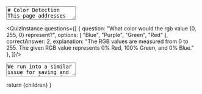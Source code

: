 
<TextArea>
# Color Detection
This page addresses some common issues one might encounter when attempting to detect colors using Python and Vex on the Vex EXP. You are not required to implement any of these strategies,
but they should instead serve as guides and examples for what you might want to do. 

## A Common Color Detection Method
A common method for color detection one may use is similar to the following:

<PythonScriptRenderer
        code={`from vex import *
optical_sensor = Optical(Ports.PORT1) # Substitute with your port number

if optical_sensor.color() == Color.BLUE:
    do_thing_one() # An imaginary function
else:
    do_thing_two() # An imaginary function

        `}
        tooltips={tooltipConfig}
        theme="dark"
        showLineNumbers={true}
        copyButton={true}
        className="mb-6"
      />

This code is fine. If it detects a perfect Blue, it will do the first function, and in all other cases it will do the second function. But is this actually what you want?
Let's say that our blue line is less of a handicap blue, and more of a purpley-blue, or a lighter blue. What if it's an aquamarine color? Will this return a `True` value?

The answer is no!

Let's take a look at how that color is actually implemented according to their website: [Vex Color Types](https://api.vex.com/exp/home/python/Enums.html#color-types)

```
| Name        | Python Enum | Description                                                                |
|-------------|-------------|----------------------------------------------------------------------------|
| Red         | RED         | The predefined color constant for red as the RGB value: (255, 0, 0).       |
| Green       | GREEN       | The predefined color constant for green as the RGB value: (0, 255, 0).     |
| Blue        | BLUE        | The predefined color constant for blue as the RGB value: (0, 0, 255).      |
| Yellow      | YELLOW      | The predefined color constant for yellow as the RGB value: (255, 255, 0).  |
| Orange      | ORANGE      | The predefined color constant for orange as the RGB value: (255, 165, 0).  |
| Purple      | PURPLE      | The predefined color constant for purple as the RGB value: (255, 0, 255).  |
| Cyan        | CYAN        | The predefined color constant for cyan as the RGB value: (0, 255, 255).    |
| Black       | BLACK       | The predefined color constant for black as the RGB value: (0, 0, 0).       |
| White       | WHITE       | The predefined color constant for white as the RGB value: (255, 255, 255). |
| Transparent | TRANSPARENT | The predefined color constant for transparent.                             |
```


If we want to read this, it's important to address how colors work in computers (and on the Vex robots). 

### Color Theory?
Colors that come from light are considered additive. The less light we add the darker it is (and closer to black), the more light we add the brighter it is (and closer to white). 
We have three primary colors we can detect - Red, Green, and Blue. By adding different amounts of these three colors to a light, we can change what color it's perceived as.
We call these different commponents channels, and it's where the term RGB comes from. We typically measure the value of these channels from 0 to 255 (a byte of precision)
But sometimes different values are used, like a decimal value between 0 and 1. The colors that Vex provides us are at the different endpoints of the RGB color space - They either have 100% or 0% of each channel. 
For example, Colors.BLUE is (0, 0, 255) - 0% red, 0% green, and 100% blue. 

![The Vex colors in RGB space](/images/rgb-space.png "The cardinal colors, primary and secondary")


According to their documentation, Blue is a specific shade of blue - a perfect blue. A quick search of the internet might lead us to a catalog of different blues
such as [this one](https://html-color.codes/blue) which shows us that other blues *don't* have that same makeup. This means if we compare them, they won't be equal. 

</TextArea>

<QuizInstance questions={[
    {
      question: "What color would the rgb value (0, 255, 0) represent?",
      options: [
        "Blue",
        "Purple",
        "Green",
        "Red"
      ],
      correctAnswer: 2,
      explanation: "The RGB values are measured from 0 to 255. The given RGB value represents 0% Red, 100% Green, and 0% Blue."
    },
    ]}/>

<TextArea>
We run into a similar issue for saving and storing colors! If we make a color that perfectly matches the sensor reading in one environment, the value read in a 
different environment might be slightly off. Consider how turning the optical sensor's light on and off affects the hue and intensity read. Both of these issues stem 
from the same problem: We're attempting to exactly match a color. 

So how can we solve this? We have a few good options:
 - Compare components
 - Compare intensities
 - Compare the amount of color total 
 - Cluster colors by distance 


## Comparing RGB Components
As we said earlier, an RGB color is made up of multiple 'channels' representing the amount of each primary color. We can also refer to these channels as the 'components'
of the color. By separating a color into its various components, we can make decisions based off of them. Vex doesn't directly expose the color components to us (to my knowledge). Instead, we get a hex-string representing the color channels.
The strings are in the form `Color 00XXXXXX`, where the Xs represent hex values. Black would be `Color 00000000`, Blue would be `Color 000000FF`, and so on.

We want to extract our components from this string! We can do that with something like the following program:

<PythonScriptRenderer
        code={`from vex import *

def color_to_rgb(input: Color):
    hex_str = str(input)[8:] # ignore first 2 hex values
    return (
        int(hex_str[0:2], 16),
        int(hex_str[2:4], 16),
        int(hex_str[4:6], 16)
    )

# Begin project code

print(color_to_rgb(Color(107, 34, 56))) # creates a color from RGB, and then immediately converts it back. `}
        tooltips={tooltipConfig}
        theme="dark"
        showLineNumbers={true}
        copyButton={true}
        className="mb-6"
      />

Essentially this will cut off the first part of the string, `Color 00`, then it will split up the remaining hex codes. It will then make a tuple out of the three channels. This lets us access the components!

Once we do this, we can check the different channels for specific properties. For instance, we could find out which of the three channels is largest and use that to determine how we behave:

<PythonScriptRenderer
        code={`from vex import *

def color_to_rgb(input: Color):
    hex_str = str(input)[8:] # ignore first 2 hex values
    return (
        int(hex_str[0:2], 16),
        int(hex_str[2:4], 16),
        int(hex_str[4:6], 16)
    )

# Begin project code
brain = Brain() # Instantiate brain
optical = Optical(Ports.PORT1) # Port2 is the optical sensor
optical.set_light(LedStateType.ON)


while True:
        scanned_color = optical.color()
        color_components = color_to_rgb(scanned_color)
        
        channel_index = color_components.index(max(color_components)) # This finds the maximum channel of the scanned color
        
        if channel_index == 0:
            brain.screen.print("RED")
        if channel_index == 1:
            brain.screen.print("GREEN")
        if channel_index == 2:
            brain.screen.print("BLUE")
        
        brain.screen.set_cursor(1,1) # reset the cursor
        wait(0.5, SECONDS)
        brain.screen.clear_screen()
`}
        tooltips={tooltipConfig}
        theme="dark"
        showLineNumbers={true}
        copyButton={true}
        className="mb-6"
      />

This gives a good framework for making decisions with respect to the primary colors!

## Comparing Other Color Components
While we can use the RGB channels as components of a color, we have an alternative system - Hue, Saturation, and Value or Hue, Saturation, and Luminence (abbreviated HSV and HSL respectively). 

Hue represents the actual color around the color wheel. It is measured in a value from 0-360, and it's [one of the fields](https://api.vex.com/exp/home/python/Optical.html#hue) the optical sensor can provide us. 

![Hue Bar](/images/hue-scale.png "Hue Bar")
![Hue Circle](/images/color-wheel.png "Hue Color Wheel")

Vex makes it somewhat easy for us to get this value out:

<PythonScriptRenderer
        code={`from vex import *

# Begin project code
brain = Brain() # Instantiate brain
optical = Optical(Ports.PORT1) # Port2 is the optical sensor
optical.set_light(LedStateType.ON)


while True:
        hue = optical.hue()
        print(hue)`}
        tooltips={tooltipConfig}
        theme="dark"
        showLineNumbers={true}
        copyButton={true}
        className="mb-6"
      />

Saturation represents the depth or strength of that color. It is basically the 'amount' of that color represented. You need the luminence value alongside the RGB value to accurately calculate the saturation. But generally, it's represented as the portion of color used.
We take each RGB channel, and find the max and min values among them. Then we calculate saturation as `(max-min)/max). 

![Saturation](/images/saturation-calculation.png "Saturation Calculation")

<PythonScriptRenderer
        code={`from vex import *

def color_to_rgb(input: Color):
    hex_str = str(input)[8:] # ignore first 2 hex values
    return (
        int(hex_str[0:2], 16),
        int(hex_str[2:4], 16),
        int(hex_str[4:6], 16)
    )

# Begin project code
brain = Brain() # Instantiate brain
optical = Optical(Ports.PORT1) # Port2 is the optical sensor
optical.set_light(LedStateType.ON)


while True:
        rgb_channels = color_to_rgb(optical.color()) # get current color RGB channels
        max_val = max(rgb_channels)
        min_val = min(rgb_channels)
        saturation = (max_val-min_val)/max_val

        brain.screen.print(saturation)

        brain.screen.set_cursor(1,1) # reset the cursor
        wait(0.5, SECONDS)
        brain.screen.clear_screen()
`}
        tooltips={tooltipConfig}
        theme="dark"
        showLineNumbers={true}
        copyButton={true}
        className="mb-6"
      />


Value/Luminance represents the brightness, with 0% being black, and 100% being a bright version of the specified color. 

Vex makes it somewhat easy for us to get this value out:

<PythonScriptRenderer
        code={`from vex import *

# Begin project code
brain = Brain() # Instantiate brain
optical = Optical(Ports.PORT1) # Port2 is the optical sensor
optical.set_light(LedStateType.ON)


while True:
        hue = optical.brightness()
        print(hue)`}
        tooltips={tooltipConfig}
        theme="dark"
        showLineNumbers={true}
        copyButton={true}
        className="mb-6"
      />

![Hue Cone](/images/hsv-cone.png "Hue Color Wheel")

Once we have calculated any of these components, we can use them to make decisions. For example, if we wanted our program to do something on any green color, we could have it operate on any hues from 60degrees to 180degrees!

<PythonScriptRenderer
        code={`from vex import *

# Begin project code
brain = Brain() # Instantiate brain
optical = Optical(Ports.PORT1) # Port2 is the optical sensor
optical.set_light(LedStateType.ON)


while True:
        hue = optical.hue()
        if hue > 60 and hue < 180: # We're green!
                do_something()
        else:
                do_opposite_something()`}
        tooltips={tooltipConfig}
        theme="dark"
        showLineNumbers={true}
        copyButton={true}
        className="mb-6"
      />


## Comparing Total Color 
We may want to perform our decisions based on the amount of color across all channels. To do this, we can add the channel components. 

<PythonScriptRenderer
        code={`from vex import *

def color_to_rgb(input: Color):
    hex_str = str(input)[8:] # ignore first 2 hex values
    return (
        int(hex_str[0:2], 16),
        int(hex_str[2:4], 16),
        int(hex_str[4:6], 16)
    )

# Begin project code
optical = Optical(Ports.PORT1)

THRESH = 400

while True:
        rgb_channels = color_to_rgb(optical.color())
        value = sum(rgb_channels)

        if value > THRESH:
                print("We exceeded our threshold!")
        else:
                print("We are too small")
`}
        tooltips={tooltipConfig}
        theme="dark"
        showLineNumbers={true}
        copyButton={true}
        className="mb-6"
      />

## Clustering Colors 
This method is likely the most robust, but may also be more difficult to implement and understand. 

When we discuss clustering colors, what we mean is grouping them, by their distance from something. That might be their distance from another color, or their distance 
from a specific point in space (such as the center of a mass). We essentially choose some target points for our groups, or 'clusters', and we choose a boundary distance. 
Anything below that distance belongs to the corresponding cluster. Anything above that distance belongs outside of it. Let's look at a 2D example. 

![A 2D clustering example](/images/2d-clustering.png "2D point clustering")

I have marked our clustering point (often called a 'centroid') in orange, and the boundary distance in green. We will call this the cool cluster. All of the green points 
belong to the cool cluster, and all of the purple points don't. We could consider the purple points to be their own cluster, or we could consider them to be unclustered. 

Another way we might cluster is to put a point into whichever group it is closest to. To do that, we can just take our group os cluster points, and
compute a target point's distance for all of them, then find the smallest. 

The circle in our example exists to represent the distance from the orange point, but in our code we won't have a circle - we'll just have coordinates. Luckily there's an equation. 
known as the euclidean distance formula. 

![A 2D clustering formula](/images/2d-euclid-distance.png "Euclidean Distance Formula")

Where `d` represents our distance! 


There is also a 3D formula, where we can plug in our two points:
![A 3D clustering formula](/images/3d-euclid-distance.png "Euclidean Distance Formula")
<PythonScriptRenderer
        code={`from vex import *

def color_to_rgb(input: Color):
    hex_str = str(input)[8:] # ignore first 2 hex values
    return (
        int(hex_str[0:2], 16),
        int(hex_str[2:4], 16),
        int(hex_str[4:6], 16)
    )

def euclidean_distance(p1, p2):
    return math.sqrt((p1[0] - p2[0])**2 + (p1[1] - p2[1])**2 + (p1[2] - p2[2])**2)

# Begin project code
optical = Optical(Ports.PORT1)

BLACK_CHANNELS = color_to_rgb(Color.BLACK)

while True:
        rgb_channels = color_to_rgb(optical.color())
        
        value = euclidean_distance(BLACK_CHANNELS, rgb_channels) # Calculate the ditance

        print("We have a distance of: " + value)
`}
        tooltips={tooltipConfig}
        theme="dark"
        showLineNumbers={true}
        copyButton={true}
        className="mb-6"
      />

We may further apply a threshold to this calculated value. 


Here's a [visualization](https://interactables.pfw-acm.org/rgb-distances) of that formula working with different colors. 


Here's a [visualization](https://interactables.pfw-acm.org/rgb-partitions) of that formula being used to cluster regions.
</TextArea>


  return <MdxLayout>{children}</MdxLayout>
}
